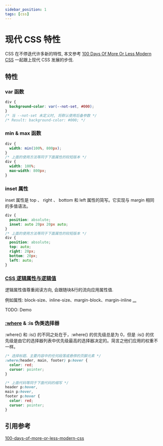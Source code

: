 ```yaml
---
sidebar_position: 1
tags: [css]
---
```


# 现代 CSS 特性

CSS 在不停迭代许多新的特性, 本文参考 [100 Days Of More Or Less Modern CSS](https://www.matuzo.at/blog/2022/100-days-of-more-or-less-modern-css/) 一起跟上现代 CSS 发展的步伐.

## 特性

### var 函数

```css
div {
  background-color: var(--not-set, #000);
}
/* 当 --not-set 未定义时, 将默认使用后备参数 */
/* Result: background-color: #000; */
```

### min & max 函数

```css
div {
  width: min(100%, 800px);
}
/* 上面的使用方法等同于下面属性的较短版本 */
div {
  width: 100%;
  max-width: 800px;
}
```

### inset 属性

inset 属性是 top 、 right 、 bottom 和 left 属性的简写。它实现与 margin 相同的多值语法。

```css
div {
  position: absolute;
  inset: auto 20px 20px auto;
}
/* 上面的使用方法等同于下面属性的较短版本 */
div {
  position: absolute;
  top: auto;
  right: 20px;
  bottom: 20px;
  left: auto;
}
```

### [CSS 逻辑属性与逻辑值](https://developer.mozilla.org/zh-CN/docs/Web/CSS/CSS_logical_properties_and_values/Basic_concepts_of_logical_properties_and_values)

逻辑属性值尊重阅读方向, 会跟随块&行的流向应用属性值.

例如属性: block-size、inline-size、margin-block、margin-inline [...](https://developer.mozilla.org/zh-CN/docs/Web/CSS/CSS_logical_properties_and_values#%E5%8F%82%E8%80%83)

TODO: Demo

### [:where](https://developer.mozilla.org/zh-CN/docs/Web/CSS/:where) & :is 伪类选择器

:where() 和 :is() 的不同之处在于，:where() 的优先级总是为 0，但是 :is() 的优先级是由它的选择器列表中优先级最高的选择器决定的。简言之他们应用的权重不一样。

```css
/* 选择标题、主要内容中的任何段落或悬停的页脚元素 */
:where(header, main, footer) p:hover {
  color: red;
  cursor: pointer;
}

/* 上面代码等同于下面代码的缩写 */
header p:hover,
main p:hover,
footer p:hover {
  color: red;
  cursor: pointer;
}
```

## 引用参考

[100-days-of-more-or-less-modern-css](https://www.matuzo.at/blog/2022/100-days-of-more-or-less-modern-css/)
